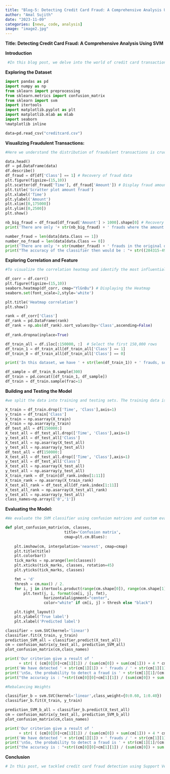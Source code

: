 ---
title: "Blog-5: Detecting Credit Card Fraud: A Comprehensive Analysis Using SVM "
author: "Amal Sujith"
date: "2023-11-09"
categories: [news, code, analysis]
image: "image2.jpg"
---
**Title: Detecting Credit Card Fraud: A Comprehensive Analysis Using SVM**

**Introduction**
```{python}
 #In this blog post, we delve into the world of credit card transactions, utilizing machine learning techniques, specifically Support Vector Machines (SVM), to detect fraudulent activities. Using the Python programming language and various libraries such as pandas, numpy, scikit-learn, and seaborn, we aim to build a robust fraud detection model and evaluate its performance on a real-world credit card dataset.
 ```
 **Exploring the Dataset**
```{python}
import pandas as pd 
import numpy as np
from sklearn import preprocessing
from sklearn.metrics import confusion_matrix
from sklearn import svm
import itertools
import matplotlib.pyplot as plt
import matplotlib.mlab as mlab
import seaborn
%matplotlib inline
```
```{python}
data=pd.read_csv("creditcard.csv")
```
**Visualizing Fraudulent Transactions:**
```{python}
#Here we understand the distribution of fraudulent transactions is crucial. We visualize fraud amounts over time to identify potential patterns.
```

```{python}
data.head()
df = pd.DataFrame(data) 
df.describe()
df_fraud = df[df['Class'] == 1] # Recovery of fraud data
plt.figure(figsize=(15,10))
plt.scatter(df_fraud['Time'], df_fraud['Amount']) # Display fraud amounts according to their time
plt.title('Scratter plot amount fraud')
plt.xlabel('Time')
plt.ylabel('Amount')
plt.xlim([0,175000])
plt.ylim([0,2500])
plt.show()
```
```{python}
nb_big_fraud = df_fraud[df_fraud['Amount'] > 1000].shape[0] # Recovery of frauds over 1000
print('There are only '+ str(nb_big_fraud) + ' frauds where the amount was bigger than 1000 over ' + str(df_fraud.shape[0]) + ' frauds')
```
```{python}
number_fraud = len(data[data.Class == 1])
number_no_fraud = len(data[data.Class == 0])
print('There are only '+ str(number_fraud) + ' frauds in the original dataset, even though there are ' + str(number_no_fraud) +' no frauds in the dataset.')
print("The accuracy of the classifier then would be : "+ str((284315-492)/284315)+ " which is the number of good classification over the number of tuple to classify")
```

**Exploring Correlation and Feature**

```{python}
#To visualize the correlation heatmap and identify the most influential features.

df_corr = df.corr()
plt.figure(figsize=(15,10))
seaborn.heatmap(df_corr, cmap="YlGnBu") # Displaying the Heatmap
seaborn.set(font_scale=2,style='white')

plt.title('Heatmap correlation')
plt.show()
```
```{python}
rank = df_corr['Class'] 
df_rank = pd.DataFrame(rank) 
df_rank = np.abs(df_rank).sort_values(by='Class',ascending=False) 
                                                                  
df_rank.dropna(inplace=True) 
```
```{python}
df_train_all = df.iloc[:150000, :]  # Select the first 150,000 rows
df_train_1 = df_train_all[df_train_all['Class'] == 1]
df_train_0 = df_train_all[df_train_all['Class'] == 0]

print('In this dataset, we have ' + str(len(df_train_1)) + ' frauds, so we need to take a similar number of non-frauds')

df_sample = df_train_0.sample(300)
df_train = pd.concat([df_train_1, df_sample])  
df_train = df_train.sample(frac=1)  
```
**Building and Testing the Model**
```{python}
#we split the data into training and testing sets. The training data is used to build our SVM model, while the testing data lets us evaluate how well it identifies frauds.We feed the training features and labels into the SVM to teach it the patterns of legitimate and fraudulent transactions. SVMs work by finding the optimal boundaries between classes based on the input data. Once trained, we can predict labels for the testing set and see how well the model generalizes. We'll use custom metrics focused on fraud detection to rigorously assess its performance. If it falls short, we can iterate and tweak the model until it reliably flags the tricky frauds.
```
```{python}
X_train = df_train.drop(['Time', 'Class'],axis=1)
y_train = df_train['Class'] 
X_train = np.asarray(X_train)
y_train = np.asarray(y_train)
df_test_all = df[150000:]
X_test_all = df_test_all.drop(['Time', 'Class'],axis=1)
y_test_all = df_test_all['Class']
X_test_all = np.asarray(X_test_all)
y_test_all = np.asarray(y_test_all)
df_test_all = df[150000:]
X_test_all = df_test_all.drop(['Time', 'Class'],axis=1)
y_test_all = df_test_all['Class']
X_test_all = np.asarray(X_test_all)
y_test_all = np.asarray(y_test_all)
X_train_rank = df_train[df_rank.index[1:11]] 
X_train_rank = np.asarray(X_train_rank)
X_test_all_rank = df_test_all[df_rank.index[1:11]]
X_test_all_rank = np.asarray(X_test_all_rank)
y_test_all = np.asarray(y_test_all)
class_names=np.array(['0','1'])
```
**Evaluating the Model:**
```{python}

#We evaluate the SVM classifier using confusion matrices and custom evaluation criteria.
```
```{python}
def plot_confusion_matrix(cm, classes,
                          title='Confusion matrix',
                          cmap=plt.cm.Blues):
    
    plt.imshow(cm, interpolation='nearest', cmap=cmap)
    plt.title(title)
    plt.colorbar()
    tick_marks = np.arange(len(classes))
    plt.xticks(tick_marks, classes, rotation=45)
    plt.yticks(tick_marks, classes)

    fmt = 'd' 
    thresh = cm.max() / 2.
    for i, j in itertools.product(range(cm.shape[0]), range(cm.shape[1])):
        plt.text(j, i, format(cm[i, j], fmt),
                 horizontalalignment="center",
                 color="white" if cm[i, j] > thresh else "black")

    plt.tight_layout()
    plt.ylabel('True label')
    plt.xlabel('Predicted label')
```
```{python}
classifier = svm.SVC(kernel='linear')
classifier.fit(X_train, y_train)
prediction_SVM_all = classifier.predict(X_test_all)
cm = confusion_matrix(y_test_all, prediction_SVM_all)
plot_confusion_matrix(cm,class_names)
```
```{python}
print('Our criterion give a result of ' 
      + str( ( (cm[0][0]+cm[1][1]) / (sum(cm[0]) + sum(cm[1])) + 4 * cm[1][1]/(cm[1][0]+cm[1][1])) / 5))
print('We have detected ' + str(cm[1][1]) + ' frauds / ' + str(cm[1][1]+cm[1][0]) + ' total frauds.')
print('\nSo, the probability to detect a fraud is ' + str(cm[1][1]/(cm[1][1]+cm[1][0])))
print("the accuracy is : "+str((cm[0][0]+cm[1][1]) / (sum(cm[0]) + sum(cm[1]))))
```
```{python}
#Rebalancing Weights
```
```{python}
classifier_b = svm.SVC(kernel='linear',class_weight={0:0.60, 1:0.40})
classifier_b.fit(X_train, y_train)
```
```{python}
prediction_SVM_b_all = classifier_b.predict(X_test_all)
cm = confusion_matrix(y_test_all, prediction_SVM_b_all)
plot_confusion_matrix(cm,class_names)
```
```{python}
print('Our criterion give a result of ' 
      + str( ( (cm[0][0]+cm[1][1]) / (sum(cm[0]) + sum(cm[1])) + 4 * cm[1][1]/(cm[1][0]+cm[1][1])) / 5))
print('We have detected ' + str(cm[1][1]) + ' frauds / ' + str(cm[1][1]+cm[1][0]) + ' total frauds.')
print('\nSo, the probability to detect a fraud is ' + str(cm[1][1]/(cm[1][1]+cm[1][0])))
print("the accuracy is : "+str((cm[0][0]+cm[1][1]) / (sum(cm[0]) + sum(cm[1]))))
```

**Conclusion**
```{python}
# In this post, we tackled credit card fraud detection using Support Vector Machines. We saw how imbalanced datasets, with far more normal transactions than frauds, can trip up standard models. By rebalancing class weights, we optimized our SVM to focus more on catching the frauds.SVMs provide a mighty tool for fraud fighting, but we can't just plug and play. Carefully evaluating metrics and tweaking for the data's nuances were key to making our model reliable in the real world.As we continue to advance in machine learning and data science, the fight against fraud remains an ever-evolving challenge with innovative solutions and techniques.
```

